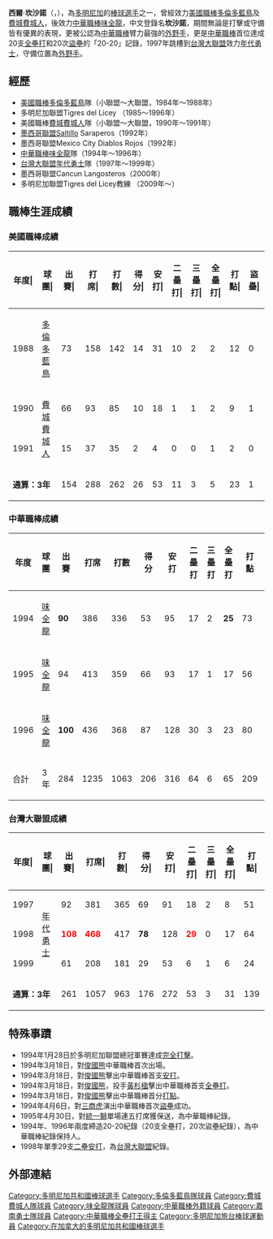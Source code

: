 {{blpsources|time=2022-05-03}}{{Infobox CPBL player|
name=西爾·坎沙諾|
image=|
width=150|
position=外野手|
birthdate={{Birth date and age|1965|12|31}}|
birthplace={{DOM}}[[聖多明哥|聖多明哥]]|
bats=右|
throws=右|
debutleague=美國職棒|
debutdate=4月4日|
debutyear=1988年|
debutteam=多倫多藍鳥|
debut2league=中華職棒|
debut2date=3月18日|
debut2year=1994年|
debut2team=味全龍|
finalleague=美國職棒|
finaldate=7月6日|
finalyear=1991年|
finalteam=費城費城人|
final2league=中華職棒|
final2date=10月12日|
final2year=1996年|
final2team=味全龍|
statleague=美國職棒|
statyear=1991年|
stat1label=[[打擊率|打擊率]]|
stat1value=0.202|
stat2label=[[全壘打|全壘打]]|
stat2value=5|
stat3label=[[打點|打點]]|
stat3value=23|
stat4label=[[盜壘|盜壘]]|
stat4value=1|
stat2league=中華職棒|
stat2year=1996年|
stat21label=[[打擊率|打擊率]]|
stat21value=0.297|
stat22label=[[全壘打|全壘打]]|
stat22value=65|
stat23label=[[打點|打點]]|
stat23value=209|
stat24label=[[盜壘|盜壘]]|
stat24value=60|
|teams=<nowiki></nowiki>
*[[多倫多藍鳥|多倫多藍鳥]]（1988年）
*[[費城費城人|費城費城人]]（1990年－1991年）
*[[味全龍|味全龍]]（1994年－1996年）
|awards=<nowiki></nowiki>
*[[中華職棒全壘打王|中華職棒全壘打王]]：1994
*[[中華職棒最佳十人獎|中華職棒最佳十人獎]]（外野手）：1996
*[[中華職棒單月MVP|中華職棒單月MVP]]：1995/03
*[[中華職棒明星賽|中華職棒明星賽]]：1994、1995
}}

'''西爾·坎沙諾'''（{{lang-en|Sil Campusano}}，{{bd|1965年|12月31日}}），為[[多明尼加|多明尼加]]的[[棒球|棒球]][[選手|選手]]之一，曾經效力[[美國職棒|美國職棒]][[多倫多藍鳥|多倫多藍鳥]]及[[費城費城人|費城費城人]]，後效力[[中華職棒|中華職棒]][[味全龍|味全龍]]，中文登錄名'''坎沙諾'''，期間無論是打擊或守備皆有優異的表現，更被公認為[[中華職棒|中華職棒]]臂力最強的[[外野手|外野手]]，更是[[中華職棒|中華職棒]]首位達成20支[[全壘打|全壘打]]和20次[[盜壘|盜壘]]的「20-20」記錄，1997年跳槽到[[台灣大聯盟|台灣大聯盟]]效力[[嘉南勇士|年代勇士]]，守備位置為[[外野手|外野手]]。

==經歷==
*[[美國職棒|美國職棒]][[多倫多藍鳥|多倫多藍鳥]]隊（小聯盟～大聯盟，1984年～1988年）
*多明尼加聯盟Tigres del Licey （1985～1996年）
*美國職棒[[費城費城人|費城費城人]]隊（小聯盟～大聯盟，1990年～1991年）
*[[墨西哥聯盟|墨西哥聯盟]]Saltillo Saraperos（1992年）
*墨西哥聯盟Mexico City Diablos Rojos（1992年）
*[[中華職棒|中華職棒]][[味全龍|味全龍]]隊（1994年～1996年）
*[[台灣大聯盟|台灣大聯盟]][[嘉南勇士|年代勇士]]隊（1997年～1999年）
*墨西哥聯盟Cancun Langosteros（2000年）
*多明尼加聯盟Tigres del Licey教練 （2009年～）

==職棒生涯成績==

===美國職棒成績===
{|border=1 width="800px"
|- align="middle"
!年度|!!球團|!!出賽|!!打席|!!打數|!!得分|!!安打|!!二壘打|!!三壘打|!!全壘打|!!打點|!!盜壘|!!保送|!!三振|!!打擊率|!!上壘率|!!長打率
|- align=middle
|1988||rowspan=1|[[多倫多藍鳥|多倫多藍鳥]]||73||158||142||14||31||10||2||2||12||0||9||33||.218||.282||.359
|- align=middle
|1990||rowspan=2|[[費城費城人|費城費城人]]||66||93||85||10||18||1||1||2||9||1||6||16||.212||.269||.318
|- align=middle
|1991||15||37||35||2||4||0||0||1||2||0||1||10||.114||.139||.200
|- align=middle
! colspan="2" |'''通算：3年'''||154||288||262||26||53||11||3||5||23||1||16||59||.202||.260||.324
|}

===中華職棒成績===
{|border=1 width="800px"
|- align="middle"
!年度!!球團!!出賽!!打席!!打數!!得分!!安打!!二壘打!!三壘打!!全壘打!!打點!!盜壘!!保送!!三振!!打擊率!!上壘率!!長打率
|- align=middle
|1994||[[味全龍|味全龍]]||'''90'''||386||336||53||95||17||2||'''25'''||73||21||37||73||.283||.363||.568
|- align=middle
|1995||[[味全龍|味全龍]]||94||413||359||66||93||17||1||17||56||13||39||65||.259||.351||.454
|- align=middle
|1996||[[味全龍|味全龍]]||'''100'''||436||368||87||128||30||3||23||80||26||49||51||.348||.433||.633
|- align=center style="color:black; background-color:red"
|合計||3年||284||1235||1063||206||316||64||6||65||209||60||125||189||.297||.384||.552
|}

===台灣大聯盟成績===
{|border=1 width="800px"
|- align="middle"
!年度|!!球團|!!出賽|!!打席|!!打數|!!得分|!!安打|!!二壘打|!!三壘打|!!全壘打|!!打點|!!盜壘|!!保送|!!三振|!!打擊率|!!上壘率|!!長打率
|- align=middle
|1997||rowspan=3|[[嘉南勇士|年代勇士]]||92||381||365||69||91||18||2||8||51||30||47||52||.280||.381||.422
|- align=middle
|1998||<span style="color:red">'''108'''</span>||<span style="color:red">'''468'''</span>||417||'''78'''||128||<span style="color:red">'''29'''</span>||0||17||64||28||33||56||.307||.372||.499
|- align=middle
|1999||61||208||181||29||53||6||1||6||24||4||22||25||.293||.380||.436
|- align=middle
! colspan="2" |'''通算：3年'''||261||1057||963||176||272||53||3||31||139||62||102||133||.295||.377||.459
|}

==特殊事蹟==
*1994年1月28日於多明尼加聯盟總冠軍賽達成[[完全打擊|完全打擊]]。
*1994年3月18日，對[[俊國熊|俊國熊]]中華職棒首次出場。
*1994年3月18日，對[[俊國熊|俊國熊]]擊出中華職棒首支[[安打|安打]]。
*1994年3月18日，對[[俊國熊|俊國熊]]，投手[[黃杉楹|黃杉楹]]擊出中華職棒首支[[全壘打|全壘打]]。
*1994年3月18日，對[[俊國熊|俊國熊]]擊出中華職棒首分[[打點|打點]]。
*1994年4月6日，對[[三商虎|三商虎]]演出中華職棒首次[[盜壘|盜壘]]成功。
*1995年4月30日，對[[統一獅|統一獅]]單場連五打席獲保送，為中華職棒紀錄。
*1994年、1996年兩度締造20-20紀錄（20支全壘打，20次盜壘紀錄），為中華職棒紀錄保持人。
*1998年單季29支[[二壘安打|二壘安打]]，為[[台灣大聯盟|台灣大聯盟]]紀錄。

==外部連結==
{{台灣棒球維基館|坎沙諾}}
{{start box}}
{{s-before|[[李奧納多·賈西亞|哥雅]]}}
{{s-title|[[中華職棒全壘打王|中華職棒全壘打王]]|1994年}}
{{s-after|[[廖敏雄_(棒球)|廖敏雄]]}}
{{end box}}
{{DEFAULTSORT:Campusano, Sil}}
[[Category:多明尼加共和國棒球選手|Category:多明尼加共和國棒球選手]]
[[Category:多倫多藍鳥隊球員|Category:多倫多藍鳥隊球員]]
[[Category:費城費城人隊球員|Category:費城費城人隊球員]]
[[Category:味全龍隊球員|Category:味全龍隊球員]]
[[Category:中華職棒外籍球員|Category:中華職棒外籍球員]]
[[Category:嘉南勇士隊球員|Category:嘉南勇士隊球員]]
[[Category:中華職棒全壘打王得主|Category:中華職棒全壘打王得主]]
[[Category:多明尼加旅台棒球運動員|Category:多明尼加旅台棒球運動員]]
[[Category:在加拿大的多明尼加共和國棒球選手|Category:在加拿大的多明尼加共和國棒球選手]]